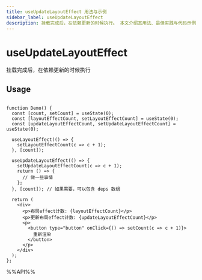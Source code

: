 ```yaml
---
title: useUpdateLayoutEffect 用法与示例
sidebar_label: useUpdateLayoutEffect
description: 挂载完成后，在依赖更新的时候执行。 本文介绍其用法、最佳实践与代码示例。
---
```

# useUpdateLayoutEffect

挂载完成后，在依赖更新的时候执行

## Usage

```tsx live

function Demo() {
  const [count, setCount] = useState(0);
  const [layoutEffectCount, setLayoutEffectCount] = useState(0);
  const [updateLayoutEffectCount, setUpdateLayoutEffectCount] = useState(0);

  useLayoutEffect(() => {
    setLayoutEffectCount(c => c + 1);
  }, [count]);

  useUpdateLayoutEffect(() => {
    setUpdateLayoutEffectCount(c => c + 1);
    return () => {
      // 做一些事情
    };
  }, [count]); // 如果需要，可以包含 deps 数组

  return (
    <div>
      <p>布局effect计数: {layoutEffectCount}</p>
      <p>更新布局effect计数: {updateLayoutEffectCount}</p>
      <p>
        <button type="button" onClick={() => setCount(c => c + 1)}>
          重新渲染
        </button>
      </p>
    </div>
  );
};

```

%%API%%